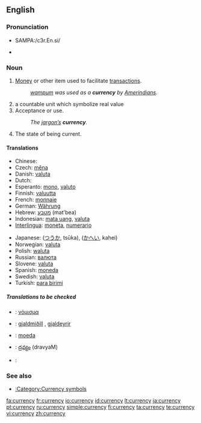 ==English==

{{wikipedia}}

===Pronunciation===
*{{US}} SAMPA:/c3r.En.si/
*{{audio|en-us-currency.ogg|Audio (US)}}

===Noun===
{{en-noun|currencies|-}}

# [[Money]] or other item used to facilitate [[transaction]]s.
#: ''[[wampum]] was used as a '''currency''' by [[Amerindian]]s.''
# a countable unit which symbolize real value
# Acceptance or use.
#: ''The [[jargon|jargon’s]] '''currency'''.''
# The state of being current.

====Translations====
{{trans-top|money or other item used to facilitate transactions}}
*Chinese: {{zh-ts|貨幣|货币}}
*Czech: [[měna]] {{f}}
*Danish: [[valuta]]
*Dutch: {{t-|nl|munteenheid|f}}
*Esperanto: [[mono]], [[valuto]]
*Finnish: [[valuutta]]
*French: [[monnaie]] {{f}}
*German: [[Währung]] {{f}}
*Hebrew: [[מטבע]] (mat'bea) {{m}}
*Indonesian: [[mata uang]], [[valuta]]
*[[Interlingua]]: [[moneta]], [[numerario]]
{{trans-mid}}
*Japanese: {{Jpan|[[通貨]]}} ([[つうか]], tsūka), {{Jpan|[[貨幣]]}} ([[かへい]], kahei)
*Norwegian: [[valuta]]
*Polish: [[waluta]] {{f}}
*Russian: [[валюта]]
*Slovene: [[valuta]] {{f}}
*Spanish: [[moneda]] {{f}}
*Swedish: [[valuta]]
*Turkish: [[para birimi]]
{{trans-bottom}}

=====Translations to be checked=====
{{checktrans}}
<!--added {{ttbc}}s here.-->
{{trans-top|to be checked}}
*{{ttbc|Greek}}: [[νόμισμα]] {{n}}
*{{ttbc|Icelandic}}: [[gjaldmiðill]] {{m}}, [[gjaldeyrir]] {{m}}
{{trans-mid}}
*{{ttbc|Portuguese}}: [[moeda]] {{f}}
*{{ttbc|Telugu}}: [[ద్రవ్యం]] (dravyaM)
*{{ttbc|Thai}}: {{THchar|[[เงินตรา]]}}
{{trans-bottom}}

===See also===
*[[:Category:Currency symbols]]

[[fa:currency]]
[[fr:currency]]
[[io:currency]]
[[id:currency]]
[[lt:currency]]
[[ja:currency]]
[[pt:currency]]
[[ru:currency]]
[[simple:currency]]
[[fi:currency]]
[[ta:currency]]
[[te:currency]]
[[vi:currency]]
[[zh:currency]]